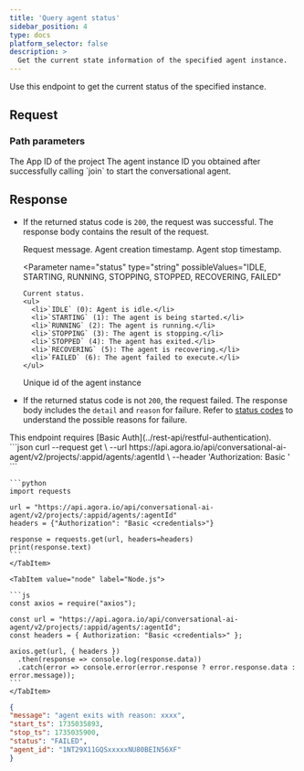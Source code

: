 ```yaml
---
title: 'Query agent status'
sidebar_position: 4
type: docs
platform_selector: false
description: >
  Get the current state information of the specified agent instance.
---
```




<RestAPILayout>
  <LeftColumn
    title={frontMatter.title}
    method="GET"
    endpoint="https://api.agora.io/api/conversational-ai-agent/v2/projects/{appid}/agents/{agentId}"
  >

Use this endpoint to get the current status of the specified <Vpd k="AGENT" /> instance.

## Request

### Path parameters

<PathParameter name="appid" type="string" required={true}>
The App ID of the project
</PathParameter>
<PathParameter name="agentId" type="string" required={true}>
The agent instance ID you obtained after successfully calling `join` to start the conversational agent.
</PathParameter>

## Response

- If the returned status code is `200`, the request was successful. The response body contains the result of the request.

  <ParameterList title="OK">
    <Parameter name="message" type="string">
      Request message.
    </Parameter>
    
    <Parameter name="start_ts" type="integer">
      Agent creation timestamp.
    </Parameter>

    <Parameter name="stop_ts" type="integer">
      Agent stop timestamp.
    </Parameter>
    
    <Parameter 
      name="status" 
      type="string" 
      possibleValues="IDLE, STARTING, RUNNING, STOPPING, STOPPED, RECOVERING, FAILED"
    >
      Current status.
      <ul>
        <li>`IDLE` (0): Agent is idle.</li>
        <li>`STARTING` (1): The agent is being started.</li>
        <li>`RUNNING` (2): The agent is running.</li>
        <li>`STOPPING` (3): The agent is stopping.</li>
        <li>`STOPPED` (4): The agent has exited.</li>
        <li>`RECOVERING` (5): The agent is recovering.</li>
        <li>`FAILED` (6): The agent failed to execute.</li>
      </ul>
    </Parameter>

    <Parameter name="agent_id" type="string">
      Unique id of the agent instance
    </Parameter>
  </ParameterList>

- If the returned status code is not `200`, the request failed. The response body includes the `detail` and `reason` for failure. Refer to [status codes](../rest-api/reference#response-status-codes) to understand the possible reasons for failure.
      
</LeftColumn>

<RightColumn>

<Section title="Authorization">
This endpoint requires [Basic Auth](../rest-api/restful-authentication).
</Section>

<Section title="Request example">

  <Tabs groupId="code-examples">
    <TabItem value="curl" label="curl" default>
      ```json
      curl --request get \
      --url https://api.agora.io/api/conversational-ai-agent/v2/projects/:appid/agents/:agentId \
      --header 'Authorization: Basic <credentials>'
      ```
    </TabItem>
    <TabItem value="python" label="Python">

    ```python
    import requests

    url = "https://api.agora.io/api/conversational-ai-agent/v2/projects/:appid/agents/:agentId"
    headers = {"Authorization": "Basic <credentials>"}

    response = requests.get(url, headers=headers)
    print(response.text)
    ```
    </TabItem>

    <TabItem value="node" label="Node.js">

    ```js
    const axios = require("axios");

    const url = "https://api.agora.io/api/conversational-ai-agent/v2/projects/:appid/agents/:agentId";
    const headers = { Authorization: "Basic <credentials>" };

    axios.get(url, { headers })
      .then(response => console.log(response.data))
      .catch(error => console.error(error.response ? error.response.data : error.message));
    ```
    </TabItem>
  </Tabs>
</Section>

<Section title="Response example">

  ```json
{
  "message": "agent exits with reason: xxxx",
  "start_ts": 1735035893,
  "stop_ts": 1735035900,
  "status": "FAILED",
  "agent_id": "1NT29X11GQSxxxxxNU80BEIN56XF"
}
  ```

</Section>
</RightColumn>
</RestAPILayout>